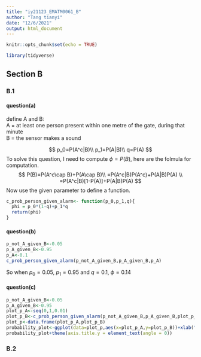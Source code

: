 ```yaml
---
title: "iy21123_EMATM0061_B"
author: "Tang tianyi"
date: "12/6/2021"
output: html_document
---
```


```r
knitr::opts_chunk$set(echo = TRUE)
```

```r
library(tidyverse)
```

## Section B

### B.1
#### question(a)
define A and B: \
 A = at least one person present within one metre of the gate, during that minute \
 B = the sensor makes a sound
 
$$
p_0=P(A^c|B)\\
p_1=P(A|B)\\
q=P(A)
$$
To solve this question, I need to compute $\phi=P(B)$, here are the folmula for computation.\
$$
P(B)=P(A^c\cap B)+P(A\cap B)\\
=P(A^c|B)P(A^c)+P(A|B)P(A) \\
=P(A^c|B)[1-P(A)]+P(A|B)P(A)
$$
Now use the given parameter to define a function.
```r
c_prob_person_given_alarm<- function(p_0,p_1,q){
  phi = p_0*(1-q)+p_1*q 
  return(phi)
}
```

#### question(b)
```r
p_not_A_given_B<-0.05
p_A_given_B<-0.95
p_A<-0.1
c_prob_person_given_alarm(p_not_A_given_B,p_A_given_B,p_A)
```   
So when $p_0 = 0.05$, $p_1 = 0.95$ and $q = 0.1$, $\phi=0.14$

#### question(c)
```r
p_not_A_given_B<-0.05
p_A_given_B<-0.95
plot_p_A<-seq(0,1,0.01)
plot_p_B<-c_prob_person_given_alarm(p_not_A_given_B,p_A_given_B,plot_p_A)
plot_p<-data.frame(plot_p_A,plot_p_B)
probability_plot<-ggplot(data=plot_p,aes(x=plot_p_A,y=plot_p_B))+xlab("q")+ylab(expression(phi))+geom_line()+theme_bw()
probability_plot+theme(axis.title.y = element_text(angle = 0))
```

### B.2
```r
```

```r

```